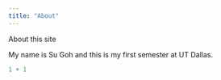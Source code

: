 ```yaml
---
title: "About"
---
```


About this site

My name is Su Goh and this is my first semester at UT Dallas.

```r
1 + 1
```
